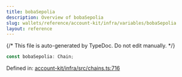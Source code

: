 ```yaml
---
title: bobaSepolia
description: Overview of bobaSepolia
slug: wallets/reference/account-kit/infra/variables/bobaSepolia
layout: reference
---
```


{/* This file is auto-generated by TypeDoc. Do not edit manually. */}

```ts
const bobaSepolia: Chain;
```

Defined in: [account-kit/infra/src/chains.ts:716](https://github.com/alchemyplatform/aa-sdk/blob/153785ddc87beb160382c2bae7dbafa4a66ade9a/account-kit/infra/src/chains.ts#L716)
